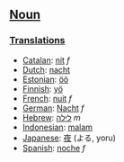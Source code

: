 ==[[Noun]]==

===[[Translation]]s===
*[[Catalan]]: [[nit]] ''f''
*[[Dutch]]: [[nacht]]
*[[Estonian]]: [[öö]]
*[[Finnish]]: [[yö]]
*[[French]]: [[nuit]] ''f''
*[[German]]: [[Nacht]] ''f''
*[[Hebrew]]: [[לילה]] ''m''
*[[Indonesian]]: [[malam]]
*[[Japanese]]: [[夜]] (よる, yoru)
*[[Spanish]]: [[noche]] ''f''